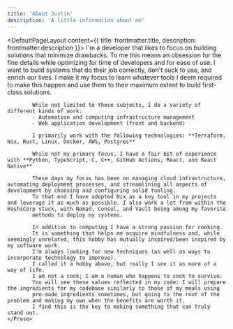 ```yaml
---
title: 'About Justin'
description: 'A little information about me'
---
```


<DefaultPageLayout content={{ title: frontmatter.title, description: frontmatter.description }}>
    <Prose>
            I'm a developer that likes to focus on building solutions that minimize drawbacks.
            To me this means an obsession for the fine details while optimizing for time of developers and for ease of use.
            I want to build systems that do their job correctly, don't suck to use, and enrich our lives.
            I make it my focus to learn whatever tools I deem required to make this happen and use them to their maximum extent to build first-class solutions.

            While not limited to these subjects, I do a variety of different kinds of work:
            - Automation and computing infrastructure management
            - Web application development (front and backend)

            I primarily work with the following technologies: **Terraform, Nix, Rust, Linux, Docker, AWS, Postgres**

            While not my primary focus, I have a fair bit of experience with **Python, TypeScript, C, C++, GitHub Actions, React, and React Native**

            These days my focus has been on managing cloud infrastructure, automating deployment processes, and streamlining all aspects of development by choosing and configuring solid tooling.
            To that end I have adopted Nix as a key tool in my projects and leverage it as much as possible. I also work a lot from within the HashiCorp stack, with Nomad, Consul, and Vault being among my favorite
            methods to deploy my systems.
            
            In addition to computing I have a strong passion for cooking.
            It is something that helps me acquire mindfulness and, while seemingly unrelated, this hobby has mutually inspired/been inspired by my software work.
            I'm always looking for new techniques (as well as ways to incorporate technology to improve).
            I called it a hobby above, but really I see it as more of a way of life.
            I am not a cook; I am a human who happens to cook to survive.
            You will see these values reflected in my code: I will prepare the ingredients for my codebase similarly to those of my meals using 
            pre-made ingredients sometimes, but going to the root of the problem and making my own when the benefits are worth it.
            I find this is the key to making something that can truly stand out.
    </Prose>
</DefaultPageLayout>
